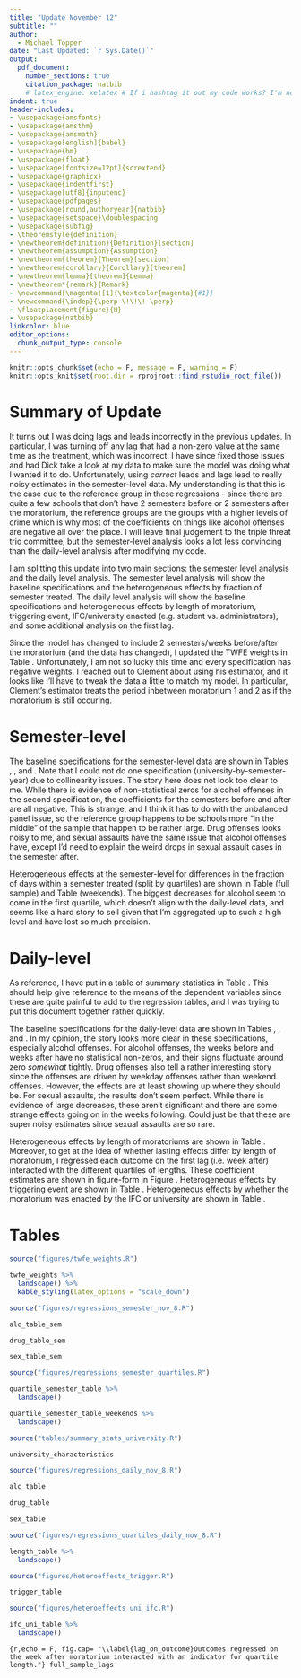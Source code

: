 ```yaml
---
title: "Update November 12"
subtitle: ""
author: 
  - Michael Topper
date: "Last Updated: `r Sys.Date()`"
output: 
  pdf_document:
    number_sections: true
    citation_package: natbib
    # latex_engine: xelatex # If i hashtag it out my code works? I'm not sure
indent: true
header-includes:
- \usepackage{amsfonts}
- \usepackage{amsthm}
- \usepackage{amsmath}
- \usepackage[english]{babel}
- \usepackage{bm}
- \usepackage{float}
- \usepackage[fontsize=12pt]{scrextend}
- \usepackage{graphicx}
- \usepackage{indentfirst}
- \usepackage[utf8]{inputenc}
- \usepackage{pdfpages}
- \usepackage[round,authoryear]{natbib}
- \usepackage{setspace}\doublespacing
- \usepackage{subfig}
- \theoremstyle{definition}
- \newtheorem{definition}{Definition}[section]
- \newtheorem{assumption}{Assumption}
- \newtheorem{theorem}{Theorem}[section]
- \newtheorem{corollary}{Corollary}[theorem]
- \newtheorem{lemma}[theorem]{Lemma}
- \newtheorem*{remark}{Remark}
- \newcommand{\magenta}[1]{\textcolor{magenta}{#1}}
- \newcommand{\indep}{\perp \!\!\! \perp}
- \floatplacement{figure}{H}
- \usepackage{natbib}
linkcolor: blue
editor_options: 
  chunk_output_type: console
---
```


```r
knitr::opts_chunk$set(echo = F, message = F, warning = F)
knitr::opts_knit$set(root.dir = rprojroot::find_rstudio_root_file())
```

# Summary of Update

It turns out I was doing lags and leads incorrectly in the previous updates. In particular, I was turning off any lag that had a non-zero value at the same time as the treatment, which was incorrect. I have since fixed those issues and had Dick take a look at my data to make sure the model was doing what I wanted it to do. Unfortunately, using *correct* leads and lags lead to really noisy estimates in the semester-level data. My understanding is that this is the case due to the reference group in these regressions - since there are quite a few schools that don't have 2 semesters before or 2 semesters after the moratorium, the reference groups are the groups with a higher levels of crime which is why most of the coefficients on things like alcohol offenses are negative all over the place. I will leave final judgement to the triple threat trio committee, but the semester-level analysis looks a lot less convincing than the daily-level analysis after modifying my code.

I am splitting this update into two main sections: the semester level analysis and the daily level analysis. The semester level analysis will show the baseline specifications and the heterogeneous effects by fraction of semester treated. The daily level analysis will show the baseline specifications and heterogeneous effects by length of moratorium, triggering event, IFC/university enacted (e.g. student vs. administrators), and some additional analysis on the first lag. 

Since the model has changed to include 2 semesters/weeks before/after the moratorium (and the data has changed), I updated the TWFE weights in Table \ref{twfe_weights}. Unfortunately, I am not so lucky this time and every specification has negative weights. I reached out to Clement about using his estimator, and it looks like I'll have to tweak the data a little to match my model. In particular, Clement's estimator treats the period inbetween moratorium 1 and 2 as if the moratorium is still occuring.

# Semester-level

The baseline specifications for the semester-level data are shown in Tables \ref{alc_semester}, \ref{drug_semester}, and \ref{sex_semester}. Note that I could not do one specification (university-by-semester-year) due to collinearity issues. The story here does not look too clear to me. While there is evidence of non-statistical zeros for alcohol offenses in the second specification, the coefficients for the semesters before and after are all negative. This is strange, and I think it has to do with the unbalanced panel issue, so the reference group happens to be schools more "in the middle" of the sample that happen to be rather large. Drug offenses looks noisy to me, and sexual assaults have the same issue that alcohol offenses have, except I'd need to explain the weird drops in sexual assault cases in the semester after. 


Heterogeneous effects at the semester-level for differences in the fraction of days within a semester treated (split by quartiles) are shown in Table \ref{quartile_semester} (full sample) and Table \ref{quartile_semester_weekend} (weekends). The biggest decreases for alcohol seem to come in the first quartile, which doesn't align with the daily-level data, and seems like a hard story to sell given that I'm aggregated up to such a high level and have lost so much precision. 


# Daily-level

As reference, I have put in a table of summary statistics in Table \ref{summary_stats}. This should help give reference to the means of the dependent variables since these are quite painful to add to the regression tables, and I was trying to put this document together rather quickly.

The baseline specifications for the daily-level data are shown in Tables \ref{alc}, \ref{drug}, and \ref{sex}. In my opinion, the story looks more clear in these specifications, especially alcohol offenses. For alcohol offenses, the weeks before and weeks after have no statistical non-zeros, and their signs fluctuate around zero *somewhat* tightly. Drug offenses also tell a rather interesting story since the offenses are driven by weekday offenses rather than weekend offenses. However, the effects are at least showing up where they should be. For sexual assaults, the results don't seem perfect. While there is evidence of large decreases, these aren't significant and there are some strange effects going on in the weeks following. Could just be that these are super noisy estimates since sexual assaults are so rare. 

Heterogeneous effects by length of moratoriums are shown in Table \ref{hetero_length}. Moreover, to get at the idea of whether lasting effects differ by length of moratorium, I regressed each outcome on the first lag (i.e. week after) interacted with the different quartiles of lengths. These coefficient estimates are shown in figure-form in Figure \ref{}. Heterogeneous effects by triggering event are shown in Table \ref{trigger_table}. Heterogeneous effects by whether the moratorium was enacted by the IFC or university are shown in Table \ref{ifc_hetero}.



\newpage

# Tables

```r
source("figures/twfe_weights.R")
```

```r
twfe_weights %>% 
  landscape() %>% 
  kable_styling(latex_options = "scale_down")
```

```r
source("figures/regressions_semester_nov_8.R")
```

```r
alc_table_sem 
```

```r
drug_table_sem 
```

```r
sex_table_sem 
```

```r
source("figures/regressions_semester_quartiles.R")
```

```r
quartile_semester_table %>% 
  landscape()
```

```r
quartile_semester_table_weekends %>% 
  landscape()
```


```r
source("tables/summary_stats_university.R")
```

```r
university_characteristics
```

```r
source("figures/regressions_daily_nov_8.R")
```

```r
alc_table 
```
```r
drug_table 
```
```r
sex_table 
```

```r
source("figures/regressions_quartiles_daily_nov_8.R")
```

```r
length_table %>% 
  landscape()
```

```r
source("figures/heteroeffects_trigger.R")
```

```r
trigger_table
```

```r
source("figures/heteroeffects_uni_ifc.R")
```
```r
ifc_uni_table %>% 
  landscape()
```



```{r,echo = F, fig.cap= "\\label{lag_on_outcome}Outcomes regressed on the week after moratorium interacted with an indicator for quartile length."}
full_sample_lags
```

